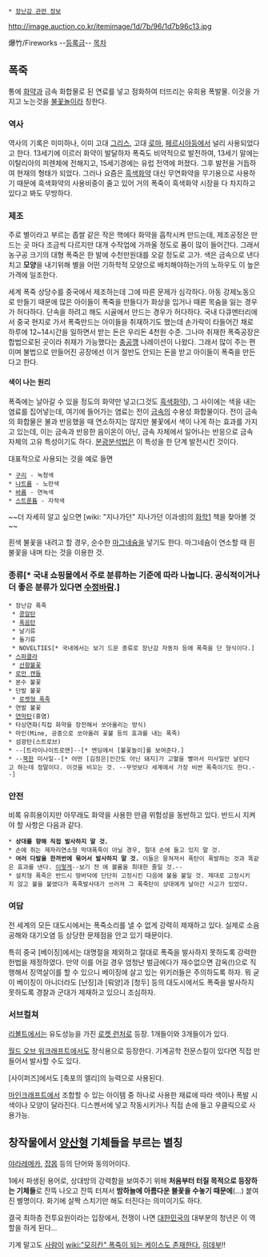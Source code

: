  * [[장난감 관련 정보]]

http://image.auction.co.kr/itemimage/1d/7b/96/1d7b96c13.jpg

爆竹/Fireworks
--[[등록금이 터지고 있습니다|등록금]]--
[[목차]]

== 폭죽 ==
통에 [[화약]]과 금속 화합물로 된 연료를 넣고 점화하여 터뜨리는 유희용 폭발물. 이것을 가지고 노는것을 [[불꽃놀이]]라 칭한다.

=== 역사 ===
역사의 기록은 미미하나, 이미 고대 [[그리스]], 고대 [[로마]], [[페르시아]]등에서 널리 사용되었다고 한다.
13세기에 이르러 화약이 발달하자 폭죽도 비약적으로 발전하여, 13세기 말에는 이탈리아의 피렌체에 전해지고, 15세기경에는 유럽 전역에 퍼졌다. 그후 발전을 거듭하여 현재의 형태가 되었다.
그러나 요즘은 [[흑색화약]] 대신 무연화약을 무기용으로 사용하기 때문에 흑색화약의 사용비중이 줄고 있어 거의 폭죽이 흑색화약 시장을 다 차지하고 있다고 봐도 무방하다.

=== 제조 ===
주로 별이라고 부르는 좁쌀 같은 작은 핵에다 화약을 흡착시켜 만드는데, 제조공정은 만드는 곳 마다 조금씩 다르지만 대개 수작업에 가까울 정도로 품이 많이 들어간다. 그래서 농구공 크기의 대형 폭죽은 한 발에 수천만원대를 오갈 정도로 고가. 색은 금속으로 낸다 치고 '''모양'''을 내기위해 별을 어떤 기하학적 모양으로 배치해야하는가의 노하우도 이 높은 가격에 일조한다.

세계 폭죽 상당수를 중국에서 제조하는데 그에 따른 문제가 심각하다. 아동 강제노동으로 만들기 때문에 많은 아이들이 폭죽을 만들다가 화상을 입거나 때론 목숨을 잃는 경우가 허다하다. 단속을 하려고 해도 시골에서 만드는 경우가 허다하다. 국내 다큐멘터리에서 중국 현지로 가서 폭죽만드는 아이들을 취재하기도 했는데 손가락이 타들어간 채로 하루에 12~14시간을 일하면서 받는 돈은 우리돈 4천원 수준. 그나마 취재한 폭죽공장은 합법으로된 곳이라 취재가 가능했다는 [[충공깽]] 나레이션이 나왔다. 그래서 많이 주는 편이며 불법으로 만들어진 공장에선 이거 절반도 안되는 돈을 받고 아이들이 폭죽을 만든다고 한다.

==== 색이 나는 원리 ====
폭죽에는 날아갈 수 있을 정도의 화약만 넣고(그것도 [[흑색화약]]), 그 사이에는 색을 내는 염료를 집어넣는데, 여기에 들어가는 염료는 전이 [[금속]]의 수용성 화합물이다. 전이 금속의 화합물은 불과 반응했을 때 연소하지는 않지만 불꽃에서 색이 나게 하는 효과를 가지고 있는데, 이는 금속과 반응한 음이온이 아닌, 금속 자체에서 일어나는 반응으로 금속 자체의 고유 특성이기도 하다. [[분광분석법]]은 이 특성을 한 단계 발전시킨 것이다.

대표적으로 사용되는 것을 예로 들면
 * [[구리]] - 녹청색
 * [[나트륨]] - 노란색
 * [[바륨]] - 연녹색
 * [[스트론튬]] - 자적색
~~더 자세히 알고 싶으면 [wiki: "지나가던" 지나가던 이과생]의 [[화학1]] 책을 찾아볼 것~~

흰색 불꽃을 내려고 할 경우, 순수한 [[마그네슘]]을 넣기도 한다. 마그네슘이 연소할 때 흰 불꽃을 내며 타는 것을 이용한 것.

=== 종류[* 국내 쇼핑몰에서 주로 분류하는 기준에 따라 나눕니다. 공식적이거나 더 좋은 분류가 있다면 [[수정바람]].] === 
 * 장난감 폭죽
  * [[콩알탄]]
  * [[폭음탄]]
  * 날기류
  * 돌기류
  * NOVELTIES[* 국내에서는 보기 드문 종류로 장난감 자동차 등에 폭죽을 단 형식이다.]
 * [[스파클라]]
  * [[선향불꽃]]
 * [[로만 캔들]]
 * 분수 불꽃
 * 단발 불꽃
  * [[로켓형 폭죽]]
 * 연발 불꽃
 * [[연막탄]](홍염)
 * 타상연화(직접 화약을 장전해서 쏘아올리는 방식)
 * 마인(Mine, 공중으로 쏘아올려 꽃불 등의 효과를 내는 폭죽)
 * 섬광탄(스트로브)
 * --[트라이나이트로맨]--[* 엔딩에서 [불꽃놀이]를 보여준다.]
 * --[[북한]] 미사일--[* 어떤 [김정은|인간도 아닌 돼지]가 고혈을 빨아서 미사일만 날린다고 하는데 정말이다. 이것을 비꼬는 것. --무엇보다 세계에서 가장 비싼 폭죽이기도 한다.--]
=== 안전 ===
비록 유희용이지만 아무래도 화약을 사용한 만큼 위험성을 동반하고 있다. 반드시 지켜야 할 사항은 다음과 같다.
 * '''상대를 향해 직접 발사하지 말 것.'''
 * 손에 쥐는 제자리연소형 막대폭죽이 아닐 경우, 절대 손에 들고 있지 말 것.
 * '''여러 다발을 한꺼번에 묶어서 발사하지 말 것.''' 이들은 뭉쳐져서 폭탄이 폭발하는 것과 똑같은 효과를 낸다. [http://tvple.com/64206 이렇게]--보기 전 에 볼륨을 최대한 줄일 것.--
 * 설치형 폭죽은 반드시 땅바닥에 단단히 고정시킨 다음에 불을 붙일 것. 제대로 고정시키지 않고 불을 붙였다가 폭죽발사대가 쓰러져 그 폭죽탄이 상대에게 날아간 사고가 있었다.

=== 여담 ===
전 세계의 모든 대도시에서는 폭죽소리를 낼 수 없게 강력히 제재하고 있다. 실제로 소음공해와 대기오염 등 상당한 문제점을 안고 있기 때문이다.

특히 중국 [베이징]에서는 대명절을 제외하고 절대로 폭죽을 발사하지 못하도록 강력한 헌법을 제정하였다. 만약 이를 어길 경우 엄청난 벌금에다가 재수없으면 감옥(!)으로 직행해서 징역살이를 할 수 있으니 베이징에 살고 있는 위키러들은 주의하도록 하자. 뭐 굳이 베이징이 아니더라도 [난징]과 [뤄양]과 [청두] 등의 대도시에서도 폭죽을 발사하지 못하도록 경찰과 군대가 제재하고 있으니 조심하자.

=== 서브컬쳐 ===
[[리볼트]]에서는 유도성능을 가진 [[로켓 런처]]로 등장. 1개들이와 3개들이가 있다.

[[월드 오브 워크래프트]]에서도 장식용으로 등장한다. 기계공학 전문스킬이 있다면 직접 만들어서 발사할 수도 있다.

[사이퍼즈]에서도 [축포의 엘리]의 능력으로 사용된다.

[[마인크래프트]]에서 조합할 수 있는 아이템 중 하나로 사용한 재료에 따라 색이나 폭발 시 색이나 모양이 달라진다. 디스펜서에 넣고 작동시키거나 직접 손에 들고 우클릭으로 사용가능.
== 창작물에서 [[양산형]] 기체들을 부르는 별칭 ==
[[야라레메카]], [[잡몹]] 등의 단어와 동의어이다.

1에서 파생된 용어로, 상대방의 강력함을 보여주기 위해 '''처음부터 터질 목적으로 등장하는 기체들'''로 잔뜩 나오고 잔뜩 터져서 '''밤하늘에 아름다운 불꽃을 수놓기 때문에'''(…) 붙여진 별명이다. 화기에 살짝 스치기만 해도 터진다는 의미이기도 하다.

결국 최하층 전투요원이라는 입장에서, 전쟁이 나면 [[대한민국]]의 대부분의 청년은 이 역할을 하게 된다...

기계 말고도 [[사람]]이 [[wiki:"모히칸" 폭죽이 되는 케이스도 존재한다.]] [[히데부]]!!
